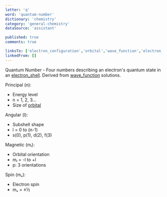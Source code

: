 ```yaml
---
letter: 'q'
word: 'quantum-number'
dictionary: 'chemistry'
category: 'general-chemistry'
dataSource: 'assistant'

published: true
comments: true

linksTo: ['electron_configuration','orbital','wave_function','electron_shell']
linkedFrom: []
---
```


<a id="quantum_number">Quantum Number</a> - Four numbers describing an electron's quantum state in an [electron_shell](#electron_shell). Derived from [wave_function](#wave_function) solutions.

Principal (n):
- Energy level
- n = 1, 2, 3...
- Size of [orbital](#orbital)

Angular (l):
- Subshell shape
- l = 0 to (n-1)
- s(0), p(1), d(2), f(3)

Magnetic (mₗ):
- Orbital orientation
- mₗ = -l to +l
- p: 3 orientations

Spin (mₛ):
- Electron spin
- mₛ = ±½
